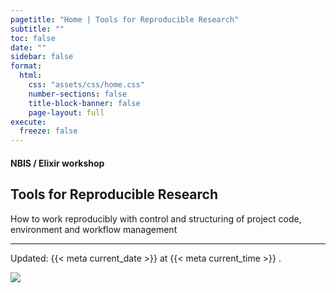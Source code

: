 ```yaml
---
pagetitle: "Home | Tools for Reproducible Research"
subtitle: ""
toc: false
date: ""
sidebar: false
format:
  html:
    css: "assets/css/home.css"
    number-sections: false
    title-block-banner: false
    page-layout: full
execute:
  freeze: false
---
```


::: {.home-container}
::: {.home-grid-parent}
::: {.home-grid-child-left}

#### NBIS / Elixir workshop
## [**Tools for Reproducible Research**]{.large}

How to work reproducibly with control and structuring of project code,
environment and workflow management

---

::: small
Updated: {{< meta current_date >}}  at {{< meta current_time >}} .
:::

:::
:::{.home-grid-child-right}

![](assets/images/hero.png){.nolightbox}

:::
:::
:::
